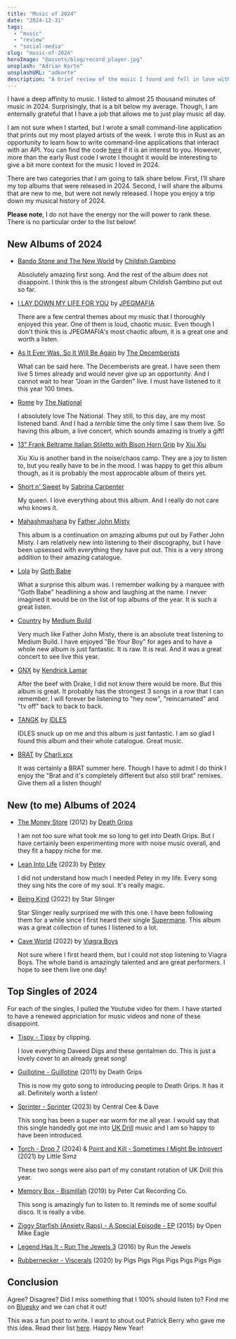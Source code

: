 ```yaml
---
title: "Music of 2024"
date: "2024-12-31"
tags:
  - "music"
  - "review"
  - "social-media"
slug: "music-of-2024"
heroImage: "@assets/blog/record_player.jpg"
unsplash: "Adrian Korte"
unsplashURL: "adkorte"
description: "A brief review of the music I found and fell in love with across all of 2024."
---
```


I have a deep affinity to music.
I listed to almost 25 thousand minutes of music in 2024.
Surprisingly, that is a bit below my average.
Though, I am enternally grateful that I have a job that allows me to just play music all day.

I am not sure when I started, but I wrote a small command-line application that prints out my most played artists of the week.
I wrote this in Rust as an opportunity to learn how to write command-line applications that interact with an API.
You can find the code [here](https://github.com/joshfinnie/lfmc) if it is an interest to you.
However, more than the early Rust code I wrote I thought it would be interesting to give a bit more context for the music I loved in 2024.

There are two categories that I am going to talk share below.
First, I'll share my top albums that were released in 2024.
Second, I will share the albums that are new to me, but were not newly released.
I hope you enjoy a trip down my musical history of 2024.

**Please note**, I do not have the energy nor the will power to rank these.
There is no particular order to the list below!

## New Albums of 2024

* [Bando Stone and The New World](https://album.link/us/i/1757678472) by [Childish Gambino](https://www.childishgambino.com/)

  Absolutely amazing first song.
  And the rest of the album does not disappoint.
  I think this is the strongest album Childish Gambino put out so far.

* [I LAY DOWN MY LIFE FOR YOU](https://album.link/us/i/1760036431) by [JPEGMAFIA](https://www.jpegmafia.net/)

  There are a few central themes about my music that I thoroughly enjoyed this year.
  One of them is loud, chaotic music.
  Even though I don't think this is JPEGMAFIA's most chaotic album, it is a great one and worth a listen.

* [As It Ever Was, So It Will Be Again](https://album.link/us/i/1733117575) by [The Decemberists](https://www.decemberists.com/)

  What can be said here.
  The Decemberists are great.
  I have seen them live 5 times already and would never give up an opportunity.
  And I cannot wait to hear "Joan in the Garden" live.
  I must have listened to it this year 100 times.

* [Rome](https://album.link/us/i/1767454077) by [The National](https://www.americanmary.com/)

  I absolutely love The National.
  They still, to this day, are my most listened band.
  And I had a _terrible_ time the only time I saw them live.
  So having this album, a live concert, which sounds amazing is truely a gift!

* [13" Frank Beltrame Italian Stiletto with Bison Horn Grip](https://album.link/us/i/1750095083) by [Xiu Xiu](https://www.xiuxiu.org/)

  Xiu Xiu is another band in the noise/chaos camp.
  They are a joy to listen to, but you really have to be in the mood.
  I was happy to get this album though, as it is probably the most approcable album of theirs yet.

* [Short n' Sweet](https://album.link/us/i/1750307020) by [Sabrina Carpenter](https://www.sabrinacarpenter.com/)

  My queen.
  I love everything about this album.
  And I really do not care who knows it.

* [Mahashmashana](https://album.link/us/i/1760456744) by [Father John Misty](https://www.fatherjohnmisty.com/)

  This album is a continuation on amazing albums put out by Father John Misty.
  I am relatively new into listening to their discography, but I have been upsessed with everything they have put out.
  This is a very strong addition to their amazing catalogue.

* [Lola](https://album.link/us/i/1716490429) by [Goth Babe](https://www.gothbabemusic.com/)

  What a surprise this album was.
  I remember walking by a marquee with "Goth Babe" headlining a show and laughing at the name.
  I never imagined it would be on the list of top albums of the year.
  It is such a great listen.

* [Country](https://album.link/us/i/1731464507) by [Medium Build](https://www.mediumbuildmusic.com/)

  Very much like Father John Misty, there is an absolute treat listening to Medium Build.
  I have enjoyed "Be Your Boy" for ages and to have a whole new album is just fantastic.
  It is raw.
  It is real.
  And it was a great concert to see live this year.

* [GNX](https://album.link/us/i/1781270319) by [Kendrick Lamar](https://oklama.com/)

  After the beef with Drake, I did not know there would be more.
  But this album is great.
  It probably has the strongest 3 songs in a row that I can remember.
  I will forever be listening to "hey now", "reincarnated" and "tv off" back to back to back.

* [TANGK](https://album.link/us/i/1708015501) by [IDLES](https://www.idlesband.com/)

  IDLES snuck up on me and this album is just fantastic.
  I am so glad I found this album and their whole catalogue.
  Great music.

* [BRAT](https://album.link/us/i/1739079974) by [Charli xcx](https://www.charlixcx.com/)

  It was certainly a BRAT summer here.
  Though I have to admit I do think I enjoy the "Brat and it's completely different but also still brat" remixes.
  Give them all a listen though!


## New (to me) Albums of 2024

* [The Money Store](https://album.link/us/i/515449028) (2012) by [Death Grips](https://thirdworlds.net/)

  I am not too sure what took me so long to get into Death Grips.
  But I have certainly been experimenting more with noise music overall, and they fit a happy niche for me.

* [Lean Into Life](https://album.link/us/i/1650300996) (2023) by [Petey](https://www.peteyswebsite.com/)

  I did not understand how much I needed Petey in my life.
  Every song they sing hits the core of my soul.
  It's really magic.

* [Being Kind](https://starslingeruk.bandcamp.com/album/being-kind-lp) (2022) by Star Slinger

  Star Slinger really surprised me with this one.
  I have been following them for a while since I first heard their single [Supermane](https://youtu.be/ew-vfxBkhp8).
  This album was a great collection of tunes I listened to a lot.

* [Cave World](https://album.link/us/i/1616538091) (2022) by [Viagra Boys](https://www.vboysstockholm.com/)

  Not sure where I first heard them, but I could not stop listening to Viagra Boys.
  The whole band is amazingly talented and are great performers.
  I hope to see them live one day!

## Top Singles of 2024

For each of the singles, I pulled the Youtube video for them.
I have started to have a renewed appriciation for music videos and none of these disappoint.

* [Tispy - Tipsy](https://www.youtube.com/watch?v=KVn4Teq2SMY) by clipping.

  I love everything Daveed Digs and these gentalmen do.
  This is just a lovely cover to an already great song!

* [Guillotine - Guillotine](https://youtu.be/Orlbo9WkZ2E) (2011) by Death Grips

  This is now my goto song to introducing people to Death Grips.
  It has it all.
  Definitely worth a listen!

* [Sprinter - Sprinter](https://youtu.be/pSY3i5XHHXo) (2023) by Central Cee & Dave

  This song has been a super ear worm for me all year.
  I would say that this single handedly got me into [UK Drill](https://en.wikipedia.org/wiki/UK_drill) music and I am so happy to have been introduced.

* [Torch - Drop 7](https://youtu.be/MUe7PCJ9FE8) (2024) & [Point and Kill - Sometimes I Might Be Introvert](https://youtu.be/tvY31eN3gtE) (2021) by Little Simz

  These two songs were also part of my constant rotation of UK Drill this year.

* [Memory Box - Bismillah](https://youtu.be/8ob0J3gi6b8) (2019) by Peter Cat Recording Co.

  This song is amazingly fun to listen to.
  It reminds me of some soulful disco.
  It is really a vibe.

* [Ziggy Starfish (Anxiety Raps) - A Special Episode - EP](https://youtu.be/R3ib9gCw1F4) (2015) by Open Mike Eagle
* [Legend Has It - Run The Jewels 3](https://youtu.be/vWaljXUiCaE) (2016) by Run the Jewels
* [Rubbernecker - Viscerals](https://youtu.be/WV2w2395jZo) (2020) by Pigs Pigs Pigs Pigs Pigs Pigs Pigs

## Conclusion
Agree?
Disagree?
Did I miss something that I 100% should listen to? 
Find me on [Bluesky](https://bsky.app/profile/joshfinnie.dev) and we can chat it out!

This was a fun post to write.
I want to shout out Patrick Berry who gave me this idea.
Read their list [here](https://blog.patandkat.com/category/music/).
Happy New Year!
